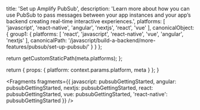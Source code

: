 
  title: 'Set up Amplify PubSub',
  description: 'Learn more about how you can use PubSub to pass messages between your app instances and your app’s backend creating real-time interactive experiences.',
  platforms: [
    'javascript',
    'react-native',
    'angular',
    'nextjs',
    'react',
    'vue'
  ],
  canonicalObject: {
    group1: {
      platforms: [
        'react',
        'javascript',
        'react-native',
        'vue',
        'angular',
        'nextjs'
      ],
      canonicalPath: '/javascript/build-a-backend/more-features/pubsub/set-up-pubsub/'
    }
  }
};

  return getCustomStaticPath(meta.platforms);
};

  return {
    props: {
      platform: context.params.platform,
      meta
    }
  };
}


<Fragments
  fragments={{
    javascript: pubsubGettingStarted,
    angular: pubsubGettingStarted,
    nextjs: pubsubGettingStarted,
    react: pubsubGettingStarted,
    vue: pubsubGettingStarted,
    'react-native': pubsubGettingStarted
  }}
/>
